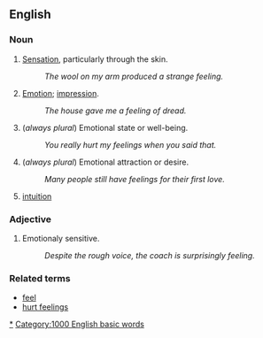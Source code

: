 ==English==<!-- -->

===Noun===
# [[Sense|Sensation]], particularly through the skin.
#: ''The wool on my arm produced a strange feeling.''
# [[Emotion]]; [[impression]].
#: ''The house gave me a feeling of dread.''
# (''always plural'') Emotional state or well-being.
#: ''You really hurt my feelings when you said that.''
# (''always plural'') Emotional attraction or desire.
#: ''Many people still have feelings for their first love.''
# [[intuition]]

===Adjective===
# Emotionaly sensitive.
#: ''Despite the rough voice, the coach is surprisingly feeling.''

===Related terms===
*[[feel]]
*[[hurt feelings]]

[[Category:Feelings|*]]
[[Category:1000 English basic words]]